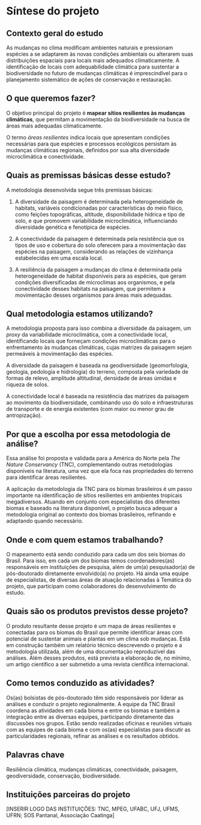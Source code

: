 
# Síntese do projeto {.unnumbered}

## Contexto geral do estudo
As mudanças no clima modificam ambientes naturais e pressionam espécies a se adaptarem às novas condições ambientais ou alterarem suas distribuições espaciais para locais mais adequados climaticamente.
A identificação de locais com adequabilidade climática para sustentar a biodiversidade no futuro de mudanças climáticas é imprescindível para o planejamento sistemático de ações de conservação e restauração.


## O que queremos fazer?
O objetivo principal do projeto é __mapear sítios resilientes às mudanças climáticas__, que permitam a movimentação da biodiversidade na busca de áreas mais adequadas climaticamente.

O termo _áreas resilientes_ indica locais que apresentam condições necessárias para que espécies e processos ecológicos persistam às mudanças climáticas regionais, definidos por sua alta diversidade microclimática e conectividade. 


## Quais as premissas básicas desse estudo?
A metodologia desenvolvida segue três premissas básicas:

1. A diversidade da paisagem é determinada pela heterogeneidade de habitats, variáveis condicionadas por características do meio físico, como feições topográficas, altitude, disponibilidade hídrica e tipo de solo, e que promovem variabilidade microclimática, influenciando diversidade genética e fenotípica de espécies.

2. A conectividade da paisagem é determinada pela resistência que os tipos de uso e cobertura do solo oferecem para a movimentação das espécies na paisagem, considerando as relações de vizinhança estabelecidas em uma escala local.

3. A resiliência da paisagem a mudanças do clima é determinada pela heterogeneidade de habitat disponíveis para as espécies, que geram condições diversificadas de microclimas aos organismos, e pela conectividade desses habitats na paisagem, que permitem a movimentação desses organismos para áreas mais adequadas.


## Qual metodologia estamos utilizando?
A metodologia proposta para isso combina a diversidade da paisagem, um _proxy_ da variabilidade microclimática, com a conectividade local, identificando locais que forneçam condições microclimáticas para o enfrentamento às mudanças climáticas, cujas matrizes da paisagem sejam permeáveis à movimentação das espécies.

A diversidade da paisagem é baseada na geodiversidade (geomorfologia, geologia, pedologia e hidrologia) do terreno, composta pela variedade de formas de relevo, amplitude altitudinal, densidade de áreas úmidas e riqueza de solos.

A conectividade local é baseada na resistência das matrizes da paisagem ao movimento da biodiversidade, combinando uso do solo e infraestruturas de transporte e de energia existentes (com maior ou menor grau de antropização).


## Por que a escolha por essa metodologia de análise?
Essa análise foi proposta e validada para a América do Norte pela _The Nature Conservancy_ (TNC), complementando outras metodologias disponíveis na literatura, uma vez que ela foca nas propriedades do terreno para identificar áreas resilientes. 

A aplicação da metodologia da TNC para os biomas brasileiros é um passo importante na identificação de sítios resilientes em ambientes tropicais megadiversos. 
Atuando em conjunto com especialistas dos diferentes biomas e baseado na literatura disponível, o projeto busca adequar a metodologia original ao contexto dos biomas brasileiros, refinando e adaptando quando necessário.


## Onde e com quem estamos trabalhando?
O mapeamento está sendo conduzido para cada um dos seis biomas do Brasil.
Para isso, em cada um dos biomas temos coordenadores(as) responsáveis em instituições de pesquisa, além de um(a) pesquisador(a) de pós-doutorado diretamente envolvido(a) no projeto. Há ainda uma equipe de especialistas, de diversas áreas de atuação relacionadas à 
Temática do projeto, que participam como colaboradores do desenvolvimento do estudo.


## Quais são os produtos previstos desse projeto?
O produto resultante desse projeto é um mapa de áreas resilientes e conectadas para os biomas do Brasil que permite identificar áreas com potencial de sustentar animais e plantas em um clima sob mudanças.
Está em construção também um relatório técnico descrevendo o projeto e a metodologia utilizada, além de uma documentação reproduzível das análises.
Além desses produtos, está prevista a elaboração de, no mínimo, um artigo científico a ser submetido a uma revista científica internacional.


## Como temos conduzido as atividades?
Os(as) bolsistas de pós-doutorado têm sido responsáveis por liderar as análises e conduzir o projeto regionalmente. A equipe da TNC Brasil coordena as atividades em cada bioma e entre os biomas e também a integração entre as diversas equipes, participando diretamente das discussões nos grupos.
Estão sendo realizadas oficinas e reuniões virtuais com as equipes de cada bioma e com os(as) especialistas para discutir as particularidades regionais, refinar as análises e os resultados obtidos.


## Palavras chave
Resiliência climática, mudanças climáticas, conectividade, paisagem, geodiversidade, conservação, biodiversidade.


## Instituições parceiras do projeto

[INSERIR LOGO DAS INSTITUIÇÕES: TNC, MPEG, UFABC, UFJ, UFMS, UFRN; SOS Pantanal, Associação Caatinga]
